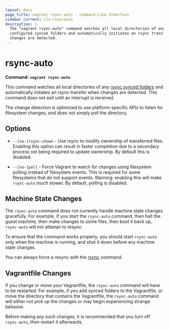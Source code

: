 ```yaml
---
layout: docs
page_title: vagrant rsync-auto - Command-Line Interface
sidebar_current: cli-rsyncauto
description: |-
  The "vagrant rsync-auto" command watches all local directories of any rsync
  configured synced folders and automatically initiates an rsync transfer when
  changes are detected.
---
```


# rsync-auto

**Command: `vagrant rsync-auto`**

This command watches all local directories of any
[rsync synced folders](/docs/synced-folders/rsync) and automatically
initiates an rsync transfer when changes are detected. This command does
not exit until an interrupt is received.

The change detection is optimized to use platform-specific APIs to listen
for filesystem changes, and does not simply poll the directory.

## Options

- `--[no-]rsync-chown` - Use rsync to modify ownership of transferred files. Enabling
  this option can result in faster completion due to a secondary process not being
  required to update ownership. By default this is disabled.

- `--[no-]poll` - Force Vagrant to watch for changes using filesystem
  polling instead of filesystem events. This is required for some filesystems
  that do not support events. Warning: enabling this will make `rsync-auto`
  _much_ slower. By default, polling is disabled.

## Machine State Changes

The `rsync-auto` command does not currently handle machine state changes
gracefully. For example, if you start the `rsync-auto` command, then
halt the guest machine, then make changes to some files, then boot it
back up, `rsync-auto` will not attempt to resync.

To ensure that the command works properly, you should start `rsync-auto`
only when the machine is running, and shut it down before any machine
state changes.

You can always force a resync with the [rsync](/docs/cli/rsync) command.

## Vagrantfile Changes

If you change or move your Vagrantfile, the `rsync-auto` command will have
to be restarted. For example, if you add synced folders to the Vagrantfile,
or move the directory that contains the Vagrantfile, the `rsync-auto`
command will either not pick up the changes or may begin experiencing
strange behavior.

Before making any such changes, it is recommended that you turn off
`rsync-auto`, then restart it afterwards.
